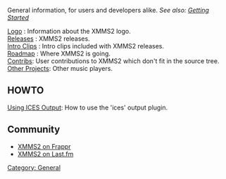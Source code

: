 General information, for users and developers alike. ''See also: [[Getting Started]]''

; [[Logo]] : Information about the XMMS2 logo.
; [[:Category:Releases | Releases]] : XMMS2 releases.
; [[Intro Clips]] : Intro clips included with XMMS2 releases.
; [[Roadmap]] : Where XMMS2 is going.
; [[Contribs]]: User contributions to XMMS2 which don't fit in the source tree.
; [[Other Projects]]: Other music players.

== HOWTO ==
<!-- break this section into its own page (Howtos, Help) if it grows big -->
; [[Using ICES Output]]: How to use the 'ices' output plugin.

== Community ==
* [http://www.frappr.com/xmms2 XMMS2 on Frappr]
* [http://www.last.fm/group/xmms2 XMMS2 on Last.fm]

[[Category: General]]